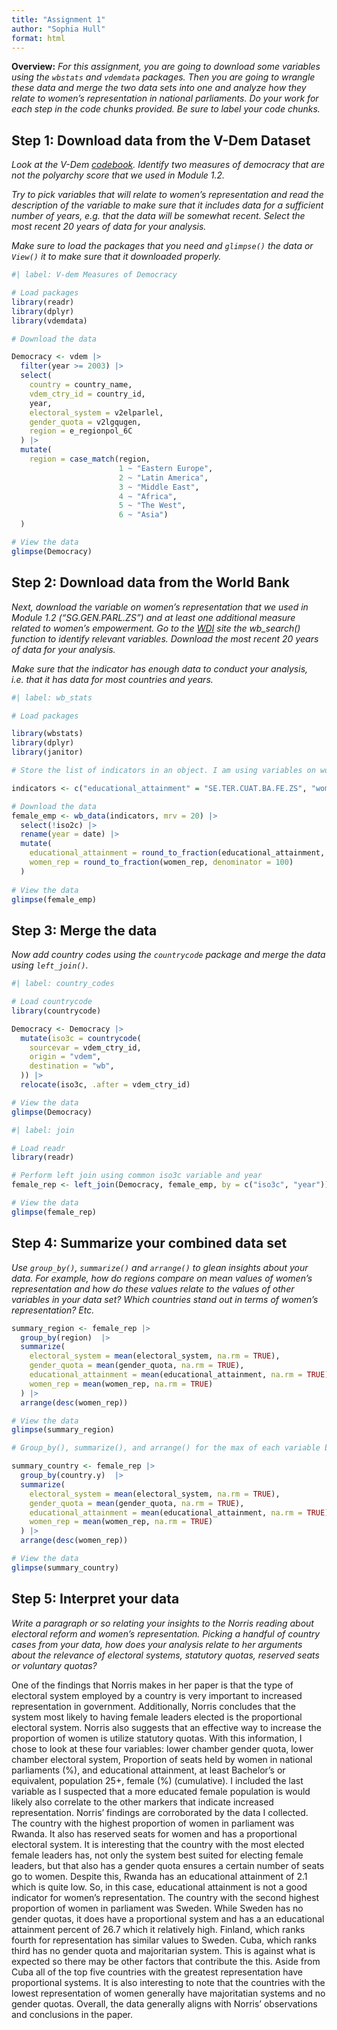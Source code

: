 ```yaml
---
title: "Assignment 1"
author: "Sophia Hull"
format: html
---
```


**Overview:** *For this assignment, you are going to download some variables using the `wbstats` and `vdemdata` packages. Then you are going to wrangle these data and merge the two data sets into one and analyze how they relate to women's representation in national parliaments. Do your work for each step in the code chunks provided. Be sure to label your code chunks.* 

## Step 1: Download data from the V-Dem Dataset

*Look at the V-Dem [codebook](https://www.v-dem.net/data/reference-documents/). Identify two measures of democracy that are not the polyarchy score that we used in Module 1.2.* 

*Try to pick variables that will relate to women's representation and read the description of the variable to make sure that it includes data for a sufficient number of years, e.g. that the data will be somewhat recent. Select the most recent 20 years of data for your analysis.* 

*Make sure to load the packages that you need and `glimpse()` the data or `View()` it to make sure that it downloaded properly.* 

```r
#| label: V-dem Measures of Democracy

# Load packages
library(readr)
library(dplyr)
library(vdemdata)

# Download the data

Democracy <- vdem |>
  filter(year >= 2003) |>
  select(
    country = country_name,
    vdem_ctry_id = country_id,
    year,
    electoral_system = v2elparlel,
    gender_quota = v2lgqugen,
    region = e_regionpol_6C
  ) |>
  mutate(
    region = case_match(region, 
                        1 ~ "Eastern Europe",
                        2 ~ "Latin America",
                        3 ~ "Middle East",
                        4 ~ "Africa",
                        5 ~ "The West",
                        6 ~ "Asia")
  )

# View the data
glimpse(Democracy)
```

## Step 2: Download data from the World Bank

*Next, download the variable on women's representation that we used in Module 1.2 ("SG.GEN.PARL.ZS") and at least one additional measure related to women's empowerment. Go to the [WDI](https://databank.worldbank.org/source/world-development-indicators) site the wb_search() function to identify relevant variables. Download the most recent 20 years of data for your analysis.* 

*Make sure that the indicator has enough data to conduct your analysis, i.e. that it has data for most countries and years.*

```r
#| label: wb_stats

# Load packages

library(wbstats)
library(dplyr)
library(janitor)

# Store the list of indicators in an object. I am using variables on women's representation including the Proportion of seats held by women in national parliaments (%) from module 1.2 and educational attainment, at least Bachelor's or equivalent, population 25+, female (%) (cumulative).

indicators <- c("educational_attainment" = "SE.TER.CUAT.BA.FE.ZS", "women_rep" = "SG.GEN.PARL.ZS")

# Download the data
female_emp <- wb_data(indicators, mrv = 20) |>
  select(!iso2c) |>
  rename(year = date) |>
  mutate(
    educational_attainment = round_to_fraction(educational_attainment, denominator = 100),
    women_rep = round_to_fraction(women_rep, denominator = 100)
  )
  
# View the data
glimpse(female_emp)
```

## Step 3: Merge the data

*Now add country codes using the `countrycode` package and merge the data using `left_join()`.* 

```r
#| label: country_codes

# Load countrycode
library(countrycode)

Democracy <- Democracy |>
  mutate(iso3c = countrycode(
    sourcevar = vdem_ctry_id,
    origin = "vdem",
    destination = "wb",
  )) |>
  relocate(iso3c, .after = vdem_ctry_id)

# View the data
glimpse(Democracy)
```

```r
#| label: join

# Load readr
library(readr)

# Perform left join using common iso3c variable and year
female_rep <- left_join(Democracy, female_emp, by = c("iso3c", "year"))

# View the data
glimpse(female_rep)
```

## Step 4: Summarize your combined data set

*Use `group_by()`, `summarize()` and `arrange()` to glean insights about your data. For example, how do regions compare on mean values of women's representation and how do these values relate to the values of other variables in your data set? Which countries stand out in terms of women's representation? Etc.* 

```r
summary_region <- female_rep |>
  group_by(region)  |>
  summarize(
    electoral_system = mean(electoral_system, na.rm = TRUE),
    gender_quota = mean(gender_quota, na.rm = TRUE),
    educational_attainment = mean(educational_attainment, na.rm = TRUE), 
    women_rep = mean(women_rep, na.rm = TRUE)
  ) |> 
  arrange(desc(women_rep))

# View the data
glimpse(summary_region)
```

```r
# Group_by(), summarize(), and arrange() for the max of each variable by country.

summary_country <- female_rep |>
  group_by(country.y)  |>
  summarize(
    electoral_system = mean(electoral_system, na.rm = TRUE),
    gender_quota = mean(gender_quota, na.rm = TRUE), 
    educational_attainment = mean(educational_attainment, na.rm = TRUE), 
    women_rep = mean(women_rep, na.rm = TRUE)
  ) |> 
  arrange(desc(women_rep))

# View the data
glimpse(summary_country)
```

## Step 5: Interpret your data

*Write a paragraph or so relating your insights to the Norris reading about electoral reform and women's representation. Picking a handful of country cases from your data, how does your analysis relate to her arguments about the relevance of electoral systems, statutory quotas, reserved seats or voluntary quotas?* 

One of the findings that Norris makes in her paper is that the type of electoral system employed by a country is very important to increased representation in government. Additionally, Norris concludes that the system most likely to having female leaders elected is the proportional electoral system. Norris also suggests that an effective way to increase the proportion of women is utilize statutory quotas. With this information, I chose to look at these four variables: lower chamber gender quota, lower chamber electoral system, Proportion of seats held by women in national parliaments (%), and educational attainment, at least Bachelor's or equivalent, population 25+, female (%) (cumulative). I included the last variable as I suspected that a more educated female population is would likely also correlate to the other markers that indicate increased representation. Norris' findings are corroborated by the data I collected. The country with the highest proportion of women in parliament was Rwanda. It also has reserved seats for women and has a proportional electoral system. It is interesting that the country with the most elected female leaders has, not only the system best suited for electing female leaders, but that also has a gender quota ensures a certain number of seats go to women. Despite this, Rwanda has an educational attainment of 2.1 which is quite low. So, in this case, educational attainment is not a good indicator for women's representation. The country with the second highest proportion of women in parliament was Sweden. While Sweden has no gender quotas, it does have a proportional system and has a an educational attainment percent of 26.7 which it relatively high. Finland, which ranks fourth for representation has similar values to Sweden. Cuba, which ranks third has no gender quota and majoritarian system. This is against what is expected so there may be other factors that contribute the this. Aside from Cuba all of the top five countries with the greatest representation have proportional systems. It is also interesting to note that the countries with the lowest representation of women generally have majoritatian systems and no gender quotas. Overall, the data generally aligns with Norris' observations and conclusions in the paper.
